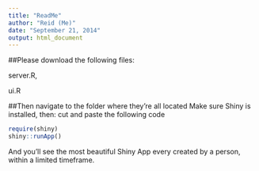 ```yaml
---
title: "ReadMe"
author: "Reid (Me)"
date: "September 21, 2014"
output: html_document
---
```

##Please download the following files: 

server.R, 

ui.R

##Then navigate to the folder where they're all located
Make sure Shiny is installed, then:
cut and paste the following code
````r
require(shiny)
shiny::runApp()
````

And you'll see the most beautiful Shiny App every created by a person, within a limited timeframe. 
